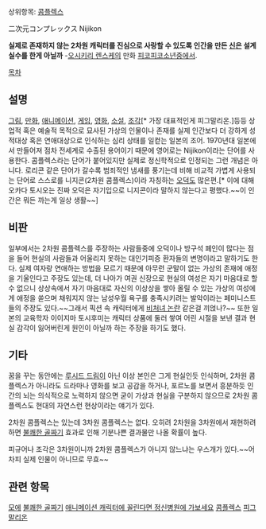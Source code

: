 상위항목: [[콤플렉스]]

二次元コンプレックス
Nijikon

'''실제로 존재하지 않는 2차원 캐릭터를 진심으로 사랑할 수 있도록 인간을 만든 [[신]]은 설계 실수를 한게 아닐까'''
-[[오시키리 렌스케]]의 만화 [[피코피코소년]]중에서. 

[[목차]]

== 설명 ==
[[그림]], [[만화]], [[애니메이션]], [[게임]], [[영화]], [[소설]], [[조각]][* 가장 대표적인게 피그말리온.]등등 상업적 혹은 예술적 목적으로 묘사된 가상의 인물이나 존재를 실제 인간보다 더 강하게 성적대상 혹은 연애대상으로 인식하는 심리 상태를 일컫는 일본의 조어. 1970년대 일본에서 만들어져 점차 전세계로 수출된 용어이기 때문에 영어로는 Nijikon이라는 단어를 사용한다. 콤플렉스라는 단어가 붙어있지만 실제로 정신학적으로 인정되는 그런 개념은 아니다. 로리콘 같은 단어가 갈수록 범죄적인 냄새를 풍기는데 비해 비교적 가볍게 사용되는 단어로 스스로를 니지콘(2차원 콤플렉스)이라 자칭하는 [[오덕]]도 많은편.[* 이에 대해 오카다 토시오는 진짜 오덕은 자기입으로 니지콘이라 말하지 않는다고 평했다.~~이 인간은 뭐든 까는게 일상 생활~~]  

== 비판 ==
일부에서는 2차원 콤플렉스를 주장하는 사람들중에 오덕이나 방구석 폐인이 많다는 점을 들어 현실의 사람들과 어울리지 못하는 대인기피증 환자들의 변명이라고 말하기도 한다. 실제 여자랑 연애하는 방법을 모르기 때문에 아무런 군말이 없는 가상의 존재에 애정을 기울인다고 주장도 있는데, 더 나아가 여권 신장으로 현실의 여성은 자기 마음대로 할 수 없으니 상상속에서 자기 마음대로 자신의 이상상을 쌓아 올릴 수 있는 가상의 여성에게 애정을 쏟으며 채워지지 않는 남성우월 욕구를 충족시키려는 발악이라는 페미니스트들의 주장도 있다.~~그래서 픽션 속 캐릭터에게 [[비처녀 논란]] 같은걸 끼얹나?~~ 또한 일본의 교육학자 이이지마 토시후미는 캐릭터 상품에 둘러 쌓여 어린 시절을 보낸 결과 현실 감각이 잃어버린게 원인이 아닐까 하는 주장을 하기도 했다.

== 기타 ==
꿈을 꾸는 동안에는 [[루시드 드림]]이 아닌 이상 본인은 그게 현실인듯 인식하며, 2차원 콤플렉스가 아니라도 드라마나 영화를 보고 공감을 하거나, 포르노를 보면서 흥분하듯 인간의 뇌는 의식적으로 노력하지 않으면 굳이 가상과 현실을 구분하지 않으므로 2차원 콤플렉스도 현대의 자연스런 현상이라는 얘기가 있다. 

2차원 콤플렉스는 있는데 3차원 콤플렉스는 없다. 오히려 2차원을 3차원에서 재현하려 하면 [[불쾌한 골짜기]] 효과로 인해 기분나쁜 결과물만 나올 확률이 높다. 

피규어나 조각은 3차원이니까 2차원 콤플렉스가 아니지 않느냐는 우스개가 있다.~~어차피 실제 인물이 아니므로 무효~~ 

== 관련 항목 ==
[[모에]]
[[불쾌한 골짜기]]
[[애니메이션 캐릭터에 꼴린다면 정신병원에 가보세요]]
[[콤플렉스]]
[[피그말리온]]
